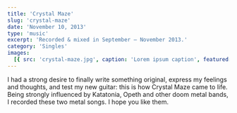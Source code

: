 ```yaml
---
title: 'Crystal Maze'
slug: 'crystal-maze'
date: 'November 10, 2013'
type: 'music'
excerpt: 'Recorded & mixed in September — November 2013.'
category: 'Singles'
images:
  [{ src: 'crystal-maze.jpg', caption: 'Lorem ipsum caption', featured: true }]
---
```


I had a strong desire to finally write something original, express my feelings
and thoughts, and test my new guitar: this is how Crystal Maze came to life.
Being strongly influenced by Katatonia, Opeth and other doom metal bands, I
recorded these two metal songs. I hope you like them.
